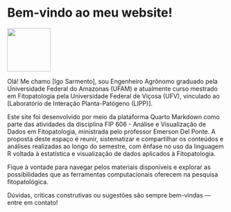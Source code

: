 
# **Bem-vindo ao meu website!**

![](IMG-20250420-WA0257.jpg){fig-align="center" width="100"}

Olá! Me chamo [Igo Sarmento], sou Engenheiro Agrônomo graduado pela Universidade Federal do Amazonas (UFAM) e atualmente curso mestrado em Fitopatologia pela Universidade Federal de Viçosa (UFV), vinculado ao [Laboratório de Interação Planta-Patógeno (LIPP)].

Este site foi desenvolvido por meio da plataforma Quarto Markdown como parte das atividades da disciplina FIP 606 - Análise e Visualização de Dados em Fitopatologia, ministrada pelo professor Emerson Del Ponte. A proposta deste espaço é reunir, sistematizar e compartilhar os conteúdos e análises realizadas ao longo do semestre, com ênfase no uso da linguagem R voltada à estatística e visualização de dados aplicados à Fitopatologia.

Fique à vontade para navegar pelos materiais disponíveis e explorar as possibilidades que as ferramentas computacionais oferecem na pesquisa fitopatológica.

Dúvidas, críticas construtivas ou sugestões são sempre bem-vindas — entre em contato!

